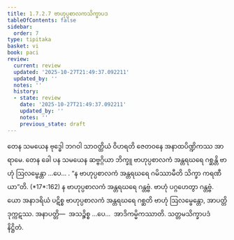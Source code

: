 ```yaml
---
title: 1.7.2.7 ဗာဟုပ္ပစာလကသိက္ခာပဒ
tableOfContents: false
sidebar:
  order: 7
type: tipitaka
basket: vi
book: paci
review:
  current: review
  updated: '2025-10-27T21:49:37.092211'
  updated_by: ''
  notes: ''
  history:
  - state: review
    date: '2025-10-27T21:49:37.092211'
    updated_by: ''
    notes: ''
    previous_state: draft
---
```



<ReviewStatus review={frontmatter.review} showDetails={true} />

<HypothesisAnnotation frontmatter={frontmatter} />

<DynamicBreadcrumb />

<Division number="592" book="paci" e="ch" v="2" p="245">

<Paragraph number="1765" book="paci">
တေန သမယေန ဗုဒ္ဓေါ ဘဂဝါ သာဝတ္ထိယံ ဝိဟရတိ ဇေတဝနေ အနာထပိဏ္ဍိကဿ အာရာမေ. တေန ခေါ ပန သမယေန ဆဗ္ဗဂ္ဂိယာ ဘိက္ခူ ဗာဟုပ္ပစာလကံ အန္တရဃရေ ဂစ္ဆန္တိ ဗာဟုံ ဩလမ္ဗေန္တာ …ပေ… .
</Paragraph>

<Paragraph number="1766" book="paci">
<Emphasis>“န ဗာဟုပ္ပစာလကံ အန္တရဃရေ ဂမိဿာမီတိ သိက္ခာ ကရဏီယာ”</Emphasis>တိ. (*17*:<Emphasis>162</Emphasis>)
</Paragraph>

<Paragraph number="1767" book="paci">
န ဗာဟုပ္ပစာလကံ အန္တရဃရေ ဂန္တဗ္ဗံ. ဗာဟုံ ပဂ္ဂဟေတွာ ဂန္တဗ္ဗံ. ယော အနာဒရိယံ ပဋိစ္စ ဗာဟုပ္ပစာလကံ အန္တရဃရေ ဂစ္ဆတိ ဗာဟုံ ဩလမ္ဗေန္တော, အာပတ္တိ ဒုက္ကဋဿ.
</Paragraph>

<Paragraph number="1768" book="paci">
အနာပတ္တိ—  အသဉ္စိစ္စ …ပေ…  အာဒိကမ္မိကဿာတိ.

</Paragraph>
</Division>

<Paragraph number="1769" type="center" book="paci">
သတ္တမသိက္ခာပဒံ နိဋ္ဌိတံ.
</Paragraph>